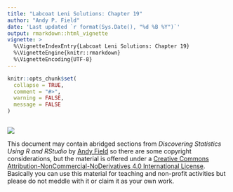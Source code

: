 ```yaml
---
title: "Labcoat Leni Solutions: Chapter 19"
author: "Andy P. Field"
date: 'Last updated `r format(Sys.Date(), "%d %B %Y")`'
output: rmarkdown::html_vignette
vignette: >
  %\VignetteIndexEntry{Labcoat Leni Solutions: Chapter 19}
  %\VignetteEngine{knitr::rmarkdown}
  %\VignetteEncoding{UTF-8}
---
```


```r
knitr::opts_chunk$set(
  collapse = TRUE,
  comment = "#>",
  warning = FALSE,
  message = FALSE
)
```

```r

```
![](images/leni_banner.png)

This document may contain abridged sections from *Discovering Statistics Using R and RStudio* by [Andy Field](https://www.discoveringstatistics.com/) so there are some copyright considerations, but the material is offered under a [Creative Commons Attribution-NonCommercial-NoDerivatives 4.0 International License](http://creativecommons.org/licenses/by-nc-nd/4.0/). Basically you can use this material for teaching and non-profit activities but please do not meddle with it or claim it as your own work.